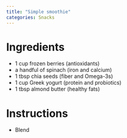 ```yaml
---
title: "Simple smoothie"
categories: Snacks
---
```


# Ingredients
- 1 cup frozen berries (antioxidants)
- a handful of spinach (iron and calcium)
- 1 tbsp chia seeds (fiber and Omega-3s)
- 1 cup Greek yogurt (protein and probiotics)
- 1 tbsp almond butter (healthy fats)

# Instructions
- Blend